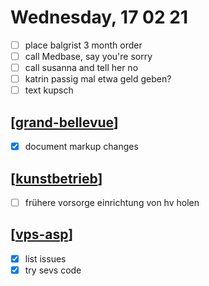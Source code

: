 # Wednesday, 17 02 21

- [ ] place balgrist 3 month order
- [ ] call Medbase, say you're sorry
- [ ] call susanna and tell her no
- [ ] katrin passig mal etwa geld geben?
- [ ] text kupsch

## [[grand-bellevue]]

- [x] document markup changes

## [[kunstbetrieb]]

- [ ] frühere vorsorge einrichtung von hv holen

## [[vps-asp]]

- [x] list issues
- [x] try sevs code

[//begin]: # "Autogenerated link references for markdown compatibility"
[grand-bellevue]: ../projects/grand-bellevue/grand-bellevue.md "grand-bellevue"
[kunstbetrieb]: ../companies/kunstbetrieb.md "kunstbetrieb"
[vps-asp]: ../projects/vps-asp/vps-asp.md "vps-asp"
[//end]: # "Autogenerated link references"
